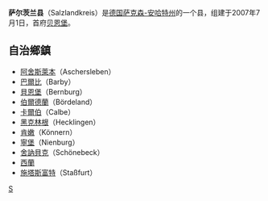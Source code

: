 {{expand|time=2011-08-22T16:22:23+00:00}}
{{unreferenced|time=2011-08-22T16:22:23+00:00}}
{{德国县级行政单位
| 县徽图 = Image:Wappen Salzlandkreis.svg
| 在德国内的位置图 = Image:Lage des Salzlandkreises in Deutschland.png
| 所属联邦州 = 萨克森-安哈特州
| 所属行政区 = 
| 首府 = 贝恩堡
| 面积 = 1426.76
| 人口 = 196,695
| 统计时间 = 2015年12月31日
| 人口密度 = 138
| 汽车牌号 = SLK
| 下设城镇 = 13个市、62个镇
| 政府地址 = Karlsplatz 37<br />06406 Bernburg
| 政府网站 = www.kreis-slk.de
| 在州内的位置图 = Image:Salzlandkreis in S-A.svg
|}}

'''萨尔茨兰县'''（Salzlandkreis）是[[德国|德国]][[萨克森-安哈特州|萨克森-安哈特州]]的一个县，组建于2007年7月1日，首府[[贝恩堡|贝恩堡]]。

== 自治鄉鎮 ==
* [[阿舍斯萊本|阿舍斯萊本]]（Aschersleben）
* [[巴爾比_(德國)|巴爾比]]（Barby）
* [[貝恩堡|貝恩堡]]（Bernburg）
* [[伯爾德蘭|伯爾德蘭]]（Bördeland）
* [[萨勒河畔卡尔伯|卡爾伯]]（Calbe）
* [[黑克林根|黑克林根]]（Hecklingen）
* [[肯嫩|肯嫩]]（Könnern）
* [[寧堡_(薩克森-安哈爾特州)|寧堡]]（Nienburg）
* [[易北河畔舍讷贝克|舍訥貝克]]（Schönebeck）
* [[西蘭|西蘭]]
* [[施塔斯富特|施塔斯富特]]（Staßfurt）

{{萨克森-安哈特州行政区划}}

[[Category:萨克森-安哈尔特州的县|S]]{{Authority control}}